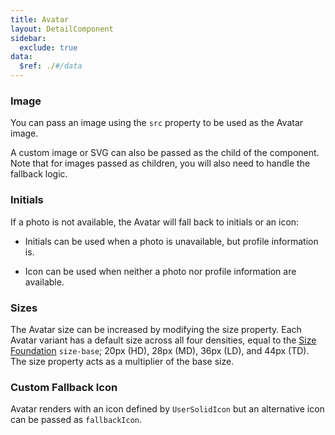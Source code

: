 ```yaml
---
title: Avatar
layout: DetailComponent
sidebar:
  exclude: true
data:
  $ref: ./#/data
---
```


<LivePreviewControls>
<LivePreview componentName="avatar" exampleName="Image" >

### Image

You can pass an image using the `src` property to be used as the Avatar image.

A custom image or SVG can also be passed as the child of the component. Note that for images passed as children, you will also need to handle the fallback logic.

</LivePreview>
<LivePreview componentName="avatar" exampleName="Initials" >

### Initials

If a photo is not available, the Avatar will fall back to initials or an icon:

- Initials can be used when a photo is unavailable, but profile information is.

- Icon can be used when neither a photo nor profile information are available.

</LivePreview>
<LivePreview componentName="avatar" exampleName="Sizes" >

### Sizes

The Avatar size can be increased by modifying the size property. Each Avatar variant has a default size across all four densities, equal to the [Size Foundation](/salt/foundations/size) `size-base`; 20px (HD), 28px (MD), 36px (LD), and 44px (TD). The size property acts as a multiplier of the base size.

</LivePreview>
<LivePreview componentName="avatar" exampleName="CustomFallbackIcon" >

### Custom Fallback Icon

Avatar renders with an icon defined by `UserSolidIcon` but an alternative icon can be passed as `fallbackIcon`.

</LivePreview>
</LivePreviewControls>
